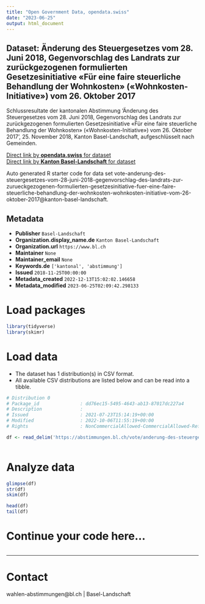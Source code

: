 ```yaml
---
title: "Open Government Data, opendata.swiss"
date: "2023-06-25"
output: html_document
---
```


## Dataset: Änderung des Steuergesetzes vom 28. Juni 2018, Gegenvorschlag des Landrats zur zurückgezogenen formulierten Gesetzesinitiative «Für eine faire steuerliche Behandlung der Wohnkosten» («Wohnkosten-Initiative») vom 26. Oktober 2017

Schlussresultate der kantonalen Abstimmung 'Änderung des Steuergesetzes vom 28. Juni 2018, Gegenvorschlag des Landrats zur zurückgezogenen formulierten Gesetzesinitiative «Für eine faire steuerliche Behandlung der Wohnkosten» («Wohnkosten-Initiative») vom 26. Oktober 2017', 25. November 2018, Kanton Basel-Landschaft, aufgeschlüsselt nach Gemeinden.

[Direct link by **opendata.swiss** for dataset](https://opendata.swiss/de/dataset/anderung-des-steuergesetzes-vom-28-juni-2018-gegenvorschlag-des-landrats-zur-zuruckgezogen-2017)<br>
[Direct link by **Kanton Basel-Landschaft** for dataset](https://abstimmungen.bl.ch/vote/anderung-des-steuergesetzes-vom-28-juni-2018-gegenvorschlag-des-landrats-zur-zurueckgezogenen-formulierten-gesetzesinitiative-fuer-eine-faire-steuerliche-behandlung-der-wohnkosten-wohnkosten-initiative-vom-26-oktober-2017/data)

Auto generated R starter code for data set vote-anderung-des-steuergesetzes-vom-28-juni-2018-gegenvorschlag-des-landrats-zur-zurueckgezogenen-formulierten-gesetzesinitiative-fuer-eine-faire-steuerliche-behandlung-der-wohnkosten-wohnkosten-initiative-vom-26-oktober-2017@kanton-basel-landschaft.

## Metadata

- **Publisher** `Basel-Landschaft`
- **Organization.display_name.de** `Kanton Basel-Landschaft`
- **Organization.url** `https://www.bl.ch`
- **Maintainer** `None`
- **Maintainer_email** `None`
- **Keywords.de** `['kantonal', 'abstimmung']`
- **Issued** `2018-11-25T00:00:00`
- **Metadata_created** `2022-12-13T15:02:02.146658`
- **Metadata_modified** `2023-06-25T02:09:42.298133`


# Load packages

```r

library(tidyverse)
library(skimr)

```

# Load data

-   The dataset has 1 distribution(s) in CSV format.
-   All available CSV distributions are listed below and can be read into a tibble.

```r

# Distribution 0
# Package_id               : dd76ec15-5495-4643-ab13-87017dc227a4
# Description              : 
# Issued                   : 2021-07-23T15:14:19+00:00
# Modified                 : 2022-10-06T11:55:19+00:00
# Rights                   : NonCommercialAllowed-CommercialAllowed-ReferenceRequired

df <- read_delim('https://abstimmungen.bl.ch/vote/anderung-des-steuergesetzes-vom-28-juni-2018-gegenvorschlag-des-landrats-zur-zurueckgezogenen-formulierten-gesetzesinitiative-fuer-eine-faire-steuerliche-behandlung-der-wohnkosten-wohnkosten-initiative-vom-26-oktober-2017/data-csv')



```

# Analyze data

```r

glimpse(df)
str(df)
skim(df)

head(df)
tail(df)

```

# Continue your code here...

```r

```

------------------------------------------------------------------------

# Contact

wahlen-abstimmungen@bl.ch | Basel-Landschaft
